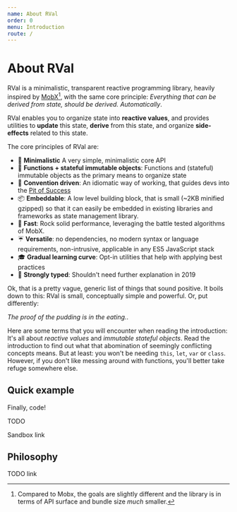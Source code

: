 ```yaml
---
name: About RVal
order: 0
menu: Introduction
route: /
---
```


# About RVal

RVal is a minimalistic, transparent reactive programming library, heavily inspired by [MobX](http://mobx.js.org)[^1], 
with the same core principle: _Everything that can be derived from state, should be derived. Automatically_.

RVal enables you to organize state into **reactive values**, and provides utilities to **update** this state, **derive** from this state, and organize **side-effects** related to this state.

The core principles of RVal are:

* 🍭 **Minimalistic** A very simple, minimalistic core API
* 🛅 **Functions + stateful immutable objects**: Functions and (stateful) immutable objects as the primary means to organize state
* 🎯 **Convention driven**: An idiomatic way of working, that guides devs into the [Pit of Success](https://medium.com/@ricomariani/the-pit-of-success-cfefc6cb64c8)
* 📦 **Embeddable**: A low level building block, that is small (~2KB minified gzipped) so that it can easily be embedded in existing libraries and frameworks as state management library.
* 🐆 **Fast**: Rock solid performance, leveraging the battle tested algorithms of MobX.
* ☔ **Versatile**: no dependencies, no modern syntax or language requirements, non-intrusive, applicable in any ES5 JavaScript stack
* 🎓 **Gradual learning curve**: Opt-in utilities that help with applying best practices
* 💪 **Strongly typed**: Shouldn't need further explanation in 2019

Ok, that is a pretty vague, generic list of things that sound positive.
It boils down to this: RVal is small, conceptually simple and powerful.
Or, put differently: 

_The proof of the pudding is in the eating._.

Here are some terms that you will encounter when reading the introduction: 
It's all about _reactive values_ and _immutable stateful objects_. 
Read the introduction to find out what that abomination of seemingly conflicting concepts means.
But at least: you won't be needing `this`, `let`, `var` or `class`.
However, if you don't like messing around with functions, you'll better take refuge somewhere else.

## Quick example

Finally, code!

TODO

Sandbox link

## Philosophy

TODO link

[^1]: Compared to Mobx, the goals are slightly different and the library is in terms of API surface and bundle size _much_ smaller. 